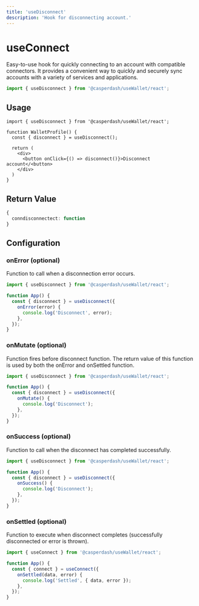```yaml
---
title: 'useDisconnect'
description: 'Hook for disconnecting account.'
---
```


# useConnect

Easy-to-use hook for quickly connecting to an account with compatible connectors. It provides a convenient way to quickly and securely sync accounts with a variety of services and applications.

```ts
import { useDisconnect } from '@casperdash/useWallet/react';
```

## Usage

```tsx
import { useDisconnect } from '@casperdash/useWallet/react';

function WalletProfile() {
  const { disconnect } = useDisconnect();

  return (
    <div>
      <button onClick={() => disconnect()}>Disconnect account</<button>
    </div>
  )
}
```

## Return Value

```ts
{
  conndisconnectect: function
}
```

## Configuration

### onError (optional)

Function to call when a disconnection error occurs.

```ts
import { useDisconnect } from '@casperdash/useWallet/react';

function App() {
  const { disconnect } = useDisconnect({
    onError(error) {
      console.log('Disconnect', error);
    },
  });
}
```

### onMutate (optional)

Function fires before disconnect function. The return value of this function is used by both the onError and onSettled function.

```ts
import { useDisconnect } from '@casperdash/useWallet/react';

function App() {
  const { disconnect } = useDisconnect({
    onMutate() {
      console.log('Disconnect');
    },
  });
}
```

### onSuccess (optional)

Function to call when the disconnect has completed successfully.

```ts
import { useDisconnect } from '@casperdash/useWallet/react';

function App() {
  const { disconnect } = useDisconnect({
    onSuccess() {
      console.log('Disconnect');
    },
  });
}
```

### onSettled (optional)

Function to execute when disconnect completes (successfully disconnected or error is thrown).

```ts
import { useConnect } from '@casperdash/useWallet/react';

function App() {
  const { connect } = useConnect({
    onSettled(data, error) {
      console.log('Settled', { data, error });
    },
  });
}
```
